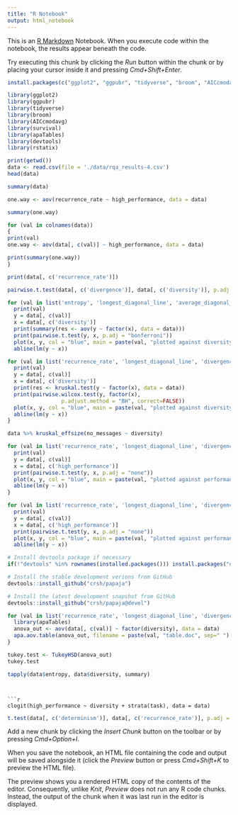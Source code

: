 ```yaml
---
title: "R Notebook"
output: html_notebook
---
```


This is an [R Markdown](http://rmarkdown.rstudio.com) Notebook. When you execute code within the notebook, the results appear beneath the code. 

Try executing this chunk by clicking the *Run* button within the chunk or by placing your cursor inside it and pressing *Cmd+Shift+Enter*. 
```r
install.packages(c("ggplot2", "ggpubr", "tidyverse", "broom", "AICcmodavg", "apaTables", "devtools", "rstatix"))
```
```r
library(ggplot2)
library(ggpubr)
library(tidyverse)
library(broom)
library(AICcmodavg)
library(survival)
library(apaTables)
library(devtools)
library(rstatix)
```

```r
print(getwd())
data <- read.csv(file = './data/rqa_results-4.csv')
head(data)
```
```r
summary(data)
```
```r
one.way <- aov(recurrence_rate ~ high_performance, data = data)

summary(one.way)
```
```r
for (val in colnames(data))
{
print(val)
one.way <- aov(data[, c(val)] ~ high_performance, data = data)

print(summary(one.way))
}

```
```r
print(data[, c('recurrence_rate')])
```
```r
pairwise.t.test(data[, c('divergence')], data[, c('diversity')], p.adj = "none")
```
```r
for (val in list('entropy', 'longest_diagonal_line', 'average_diagonal_line', 'no_messages', 'time', 'divergence', 'revise_score')){
  print(val)
  y = data[, c(val)]
  x = data[, c('diversity')]
  print(summary(res <- aov(y ~ factor(x), data = data)))
  print(pairwise.t.test(y, x, p.adj = "bonferroni"))
  plot(x, y, col = "blue", main = paste(val, "plotted against diversity", sep=" "), xlab = "diversity", ylab = val)
  abline(lm(y ~ x))
```


```r
for (val in list('recurrence_rate', 'longest_diagonal_line', 'divergence', 'time', 'determinism', 'laminarity', 'entropy', 'revise_score', 'average_diagonal_line', 'no_messages')){
  print(val)
  y = data[, c(val)]
  x = data[, c('diversity')]
  print(res <- kruskal.test(y ~ factor(x), data = data))
  print(pairwise.wilcox.test(y, factor(x),
                 p.adjust.method = "BH", correct=FALSE))
  plot(x, y, col = "blue", main = paste(val, "plotted against diversity", sep=" "), xlab = "diversity", ylab = val)
  abline(lm(y ~ x))
}
```


```r
data %>% kruskal_effsize(no_messages ~ diversity)
```
```r
for (val in list('recurrence_rate', 'longest_diagonal_line', 'divergence', 'time')){
  print(val)
  y = data[, c(val)]
  x = data[, c('high_performance')]
  print(pairwise.t.test(y, x, p.adj = "none"))
  plot(x, y, col = "blue", main = paste(val, "plotted against performance", sep=" "), xlab = "performance", ylab = val)
  abline(lm(y ~ x))
}
```
```r
for (val in list('recurrence_rate', 'longest_diagonal_line', 'divergence', 'time')){
  print(val)
  y = data[, c(val)]
  x = data[, c('high_performance')]
  print(pairwise.t.test(y, x, p.adj = "none"))
  plot(x, y, col = "blue", main = paste(val, "plotted against performance", sep=" "), xlab = "diversity", ylab = val)
  abline(lm(y ~ x))
```


```r
# Install devtools package if necessary
if(!"devtools" %in% rownames(installed.packages())) install.packages("devtools")

# Install the stable development verions from GitHub
devtools::install_github("crsh/papaja")

# Install the latest development snapshot from GitHub
devtools::install_github("crsh/papaja@devel")
```


```r
for (val in list('recurrence_rate', 'longest_diagonal_line', 'divergence', 'time', 'determinism', 'laminarity', 'entropy', 'revise_score', 'average_diagonal_line', 'no_messages')){
  library(apaTables)
  anova_out <- aov(data[, c(val)] ~ factor(diversity), data = data)
  apa.aov.table(anova_out, filename = paste(val, "table.doc", sep=" "), table.number = 4)
}
```
```r
tukey.test <- TukeyHSD(anova_out)
tukey.test
```
```r
tapply(data$entropy, data$diversity, summary)
```

```


```r
clogit(high_performance ~ diversity + strata(task), data = data)
```
```r
t.test(data[, c('determinism')], data[, c('recurrence_rate')], p.adj = "none")
```

Add a new chunk by clicking the *Insert Chunk* button on the toolbar or by pressing *Cmd+Option+I*.

When you save the notebook, an HTML file containing the code and output will be saved alongside it (click the *Preview* button or press *Cmd+Shift+K* to preview the HTML file). 

The preview shows you a rendered HTML copy of the contents of the editor. Consequently, unlike *Knit*, *Preview* does not run any R code chunks. Instead, the output of the chunk when it was last run in the editor is displayed.

